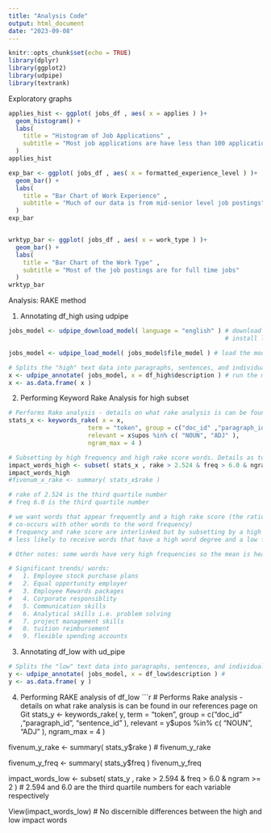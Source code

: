 ```yaml
---
title: "Analysis Code"
output: html_document
date: "2023-09-08"
---
```


```r
knitr::opts_chunk$set(echo = TRUE)
library(dplyr)
library(ggplot2)
library(udpipe)
library(textrank)
```

Exploratory graphs
```r
applies_hist <- ggplot( jobs_df , aes( x = applies ) )+
  geom_histogram() + 
  labs(
    title = "Histogram of Job Applications" , 
    subtitle = "Most job applications are have less than 100 applications"
  )
applies_hist

exp_bar <- ggplot( jobs_df , aes( x = formatted_experience_level ) )+
  geom_bar() + 
  labs(
    title = "Bar Chart of Work Experience" , 
    subtitle = "Much of our data is from mid-senior level job postings"
  )
exp_bar


wrktyp_bar <- ggplot( jobs_df , aes( x = work_type ) )+
  geom_bar() + 
  labs(
    title = "Bar Chart of the Work Type" , 
    subtitle = "Most of the job postings are for full time jobs"
  )
wrktyp_bar
```

Analysis: RAKE method

1. Annotating df_high using udpipe 
```r
jobs_model <- udpipe_download_model( language = "english" ) # download model, it will 
                                                            # install locally

jobs_model <- udpipe_load_model( jobs_model$file_model ) # load the model in using your text data

# Splits the "high" text data into paragraphs, sentences, and individual words ready for analysis
x <- udpipe_annotate( jobs_model, x = df_high$description ) # run the model on your text data
x <- as.data.frame( x ) 

```

2. Performing Keyword Rake Analysis for high subset
```r
# Performs Rake analysis - details on what rake analysis is can be found in our references page on Git
stats_x <- keywords_rake( x = x, 
                      term = "token", group = c("doc_id" ,"paragraph_id", "sentence_id" ), 
                      relevant = x$upos %in% c( "NOUN", "ADJ" ),
                      ngram_max = 4 )

# Subsetting by high frequency and high rake score words. Details as to how are below.
impact_words_high <- subset( stats_x , rake > 2.524 & freq > 6.0 & ngram >= 2 )
impact_words_high 
#fivenum_x_rake <- summary( stats_x$rake )

# rake of 2.524 is the third quartile number
# freq 6.0 is the third quartile number

# we want words that appear frequently and a high rake score (the ratio of how many times it 
# co-occurs with other words to the word frequency)
# frequency and rake score are interlinked but by subsetting by a high frequency, we're 
# less likely to receive words that have a high word degree and a low frequency 

# Other notes: some words have very high frequencies so the mean is heavily skewed up

# Significant trends/ words:
#   1. Employee stock purchase plans 
#   2. Equal opportunity employer
#   3. Employee Rewards packages 
#   4. Corporate responsiblity 
#   5. Communication skills
#   6. Analytical skills i.e. problem solving
#   7. project management skills
#   8. tuition reimbursement
#   9. flexible spending accounts

```


3. Annotating df_low with ud_pipe
```r
# Splits the "low" text data into paragraphs, sentences, and individual words ready for analysis
y <- udpipe_annotate( jobs_model, x = df_low$description ) # 
y <- as.data.frame( y )
```

4. Performing RAKE analysis of df_low
```r
# Performs Rake analysis - details on what rake analysis is can be found in our references page on Git
stats_y <- keywords_rake( y, 
                      term = "token", group = c("doc_id" ,"paragraph_id", "sentence_id" ), 
                      relevant = y$upos %in% c( "NOUN", "ADJ" ),
                      ngram_max = 4 )

fivenum_y_rake <- summary( stats_y$rake ) # 
fivenum_y_rake

fivenum_y_freq <- summary( stats_y$freq )
fivenum_y_freq

impact_words_low <- subset( stats_y , rake > 2.594 & freq > 6.0 & ngram >= 2 ) 
# 2.594 and 6.0 are the third quartile numbers for each variable respectively

View(impact_words_low) # No discernible differences between the high and low impact words
